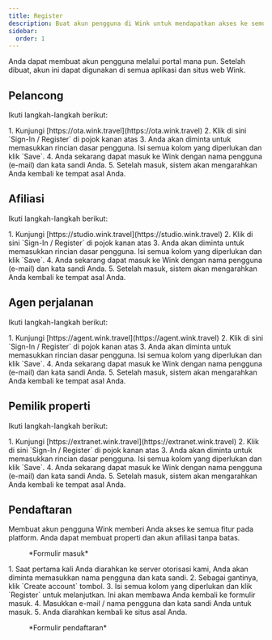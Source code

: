 ```yaml
---
title: Register
description: Buat akun pengguna di Wink untuk mendapatkan akses ke semua layanan kami.
sidebar:
  order: 1
---
```


Anda dapat membuat akun pengguna melalui portal mana pun. Setelah dibuat, akun ini dapat digunakan di semua aplikasi dan situs web Wink.

## Pelancong

Ikuti langkah-langkah berikut:

<Steps>
  1. Kunjungi [https://ota.wink.travel](https://ota.wink.travel)
  2. Klik di sini `Sign-In / Register` di pojok kanan atas
  3. Anda akan diminta untuk memasukkan rincian dasar pengguna. Isi semua kolom yang diperlukan dan klik `Save`.
  4. Anda sekarang dapat masuk ke Wink dengan nama pengguna (e-mail) dan kata sandi Anda.
  5. Setelah masuk, sistem akan mengarahkan Anda kembali ke tempat asal Anda.
</Steps>


## Afiliasi

Ikuti langkah-langkah berikut:

<Steps>
  1. Kunjungi [https://studio.wink.travel](https://studio.wink.travel)
  2. Klik di sini `Sign-In / Register` di pojok kanan atas
  3. Anda akan diminta untuk memasukkan rincian dasar pengguna. Isi semua kolom yang diperlukan dan klik `Save`.
  4. Anda sekarang dapat masuk ke Wink dengan nama pengguna (e-mail) dan kata sandi Anda.
  5. Setelah masuk, sistem akan mengarahkan Anda kembali ke tempat asal Anda.
</Steps>


## Agen perjalanan

Ikuti langkah-langkah berikut:

<Steps>
  1. Kunjungi [https://agent.wink.travel](https://agent.wink.travel)
  2. Klik di sini `Sign-In / Register` di pojok kanan atas
  3. Anda akan diminta untuk memasukkan rincian dasar pengguna. Isi semua kolom yang diperlukan dan klik `Save`.
  4. Anda sekarang dapat masuk ke Wink dengan nama pengguna (e-mail) dan kata sandi Anda.
  5. Setelah masuk, sistem akan mengarahkan Anda kembali ke tempat asal Anda.
</Steps>


## Pemilik properti

Ikuti langkah-langkah berikut:

<Steps>
  1. Kunjungi [https://extranet.wink.travel](https://extranet.wink.travel)
  2. Klik di sini `Sign-In / Register` di pojok kanan atas
  3. Anda akan diminta untuk memasukkan rincian dasar pengguna. Isi semua kolom yang diperlukan dan klik `Save`.
  4. Anda sekarang dapat masuk ke Wink dengan nama pengguna (e-mail) dan kata sandi Anda.
  5. Setelah masuk, sistem akan mengarahkan Anda kembali ke tempat asal Anda.
</Steps>


## Pendaftaran

Membuat akun pengguna Wink memberi Anda akses ke semua fitur pada platform. Anda dapat membuat properti dan akun afiliasi tanpa batas.

<figure>
  <CloudinaryImage width="350" height="553" resize="scale" quality="best" alt="Masuk" src="academy/sign-in" errorImage="noimage_opaque_nyrtl0.png" />

  <figcaption>*Formulir masuk*</figcaption>
</figure>


<Steps>
  1. Saat pertama kali Anda diarahkan ke server otorisasi kami, Anda akan diminta memasukkan nama pengguna dan kata sandi.
  2. Sebagai gantinya, klik `Create account` tombol.
  3. Isi semua kolom yang diperlukan dan klik `Register` untuk melanjutkan. Ini akan membawa Anda kembali ke formulir masuk.
  4. Masukkan e-mail / nama pengguna dan kata sandi Anda untuk masuk.
  5. Anda diarahkan kembali ke situs asal Anda.
</Steps>


<figure>
  <CloudinaryImage width="350" height="615" resize="scale" quality="best" alt="Daftar" src="academy/register" errorImage="noimage_opaque_nyrtl0.png" />

  <figcaption>*Formulir pendaftaran*</figcaption>
</figure>

